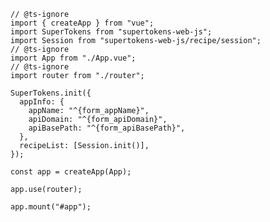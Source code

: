 
  ```tsx title="/main.ts "
  // @ts-ignore
  import { createApp } from "vue";
  import SuperTokens from "supertokens-web-js";
  import Session from "supertokens-web-js/recipe/session";
  // @ts-ignore
  import App from "./App.vue";
  // @ts-ignore
  import router from "./router";

  SuperTokens.init({
    appInfo: {
      appName: "^{form_appName}",
      apiDomain: "^{form_apiDomain}",
      apiBasePath: "^{form_apiBasePath}",
    },
    recipeList: [Session.init()],
  });

  const app = createApp(App);

  app.use(router);

  app.mount("#app");
  ```

